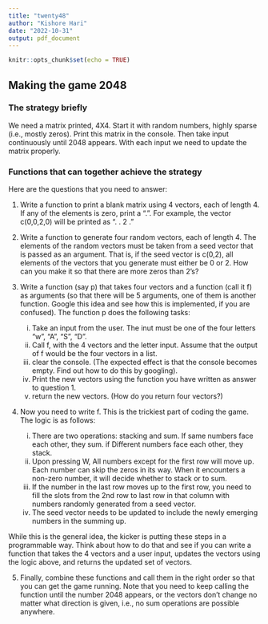 ---
title: "twenty48"
author: "Kishore Hari"
date: "2022-10-31"
output: pdf_document
---

```{r setup, include=FALSE}
knitr::opts_chunk$set(echo = TRUE)
```

## Making the game 2048

### The strategy briefly

We need a matrix printed, 4X4. Start it with random numbers, highly sparse (i.e., mostly zeros). Print this matrix in the console. Then take input continuously until 2048 appears. With each input we need to update the matrix properly.

### Functions that can together achieve the strategy

Here are the questions that you need to answer:

1. Write a function to print a blank matrix using 4 vectors, each of length 4. If any of the elements is zero, print a ".". For example, the vector c(0,0,2,0) will be printed as ". . 2 ."

2. Write a function to generate four random vectors, each of length 4. The elements of the random vectors must be taken from a seed vector that is passed as an argument. That is, if the seed vector is c(0,2), all elements of the vectors that you generate must either be 0 or 2. How can you make it so that there are more zeros than 2's?

3. Write a function (say p) that takes four vectors and a function (call it f) as arguments (so that there will be 5 arguments, one of them is another function. Google this idea and see how this is implemented, if you are confused). The function p does the following tasks:
    i. Take an input from the user. The inut must be one of the four letters "w", "A", "S", "D".
    ii. Call f, with the 4 vectors and the letter input. Assume that the output of f would be the four vectors in a list. 
    iii. clear the console. (The expected effect is that the console becomes empty. Find out how to do this by googling).
    iv. Print the new vectors using the function you have written as answer to question 1. 
    v. return the new vectors. (How do you return four vectors?)

4. Now you need to write f. This is the trickiest part of coding the game. The logic is as follows:
    i. There are two operations: stacking and sum. If same numbers face each other, they sum. if Different numbers face each other, they stack. 
    ii. Upon pressing W, All numbers except for the first row will move up. Each number can skip the zeros in its way. When it encounters a non-zero number, it will decide whether to stack or to sum. 
    iii. If the number in the last row moves up to the first row, you need to fill the slots from the 2nd row to last row in that column with numbers randomly generated from a seed vector. 
    iv. The seed vector needs to be updated to include the newly emerging numbers in the summing up.
    
While this is the general idea, the kicker is putting these steps in a programmable way. Think about how to do that and see if you can write a function that takes the 4 vectors and a user input, updates the vectors using the logic above, and returns the updated set of vectors. 

5. Finally, combine these functions and call them in the right order so that you can get the game running. Note that you need to keep calling the function until the number 2048 appears, or the vectors don't change no matter what direction is given, i.e., no sum operations are possible anywhere. 



